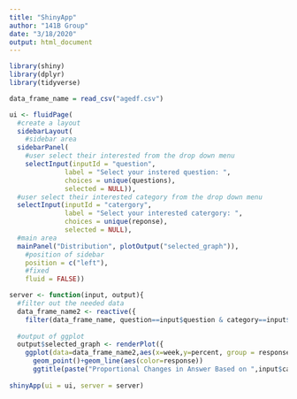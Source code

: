 ```yaml
---
title: "ShinyApp"
author: "141B Group"
date: "3/18/2020"
output: html_document
---
```

```r
library(shiny)
library(dplyr)
library(tidyverse)
```

```r
data_frame_name = read_csv("agedf.csv")
```

```r
ui <- fluidPage(
  #create a layout
  sidebarLayout(
    #sidebar area
  sidebarPanel(
    #user select their interested from the drop down menu
    selectInput(inputId = "question",
              label = "Select your instered question: ",
              choices = unique(questions), 
              selected = NULL)),
  #user select their interested category from the drop down menu
  selectInput(inputId = "catergory",
              label = "Select your interested catergory: ",
              choices = unique(reponse),
              selected = NULL),
  #main area
  mainPanel("Distribution", plotOutput("selected_graph")),
    #position of sidebar
    position = c("left"),
    #fixed
    fluid = FALSE))

server <- function(input, output){
  #filter out the needed data
  data_frame_name2 <- reactive({
    filter(data_frame_name, question==input$question & category==input$category)})
  
  #output of ggplot
  output$selected_graph <- renderPlot({
    ggplot(data=data_frame_name2,aes(x=week,y=percent, group = response))+
      geom_point()+geom_line(aes(color=response))
      ggtitle(paste("Proportional Changes in Answer Based on ",input$category,"of",input$destination))})}
  
shinyApp(ui = ui, server = server)

```
